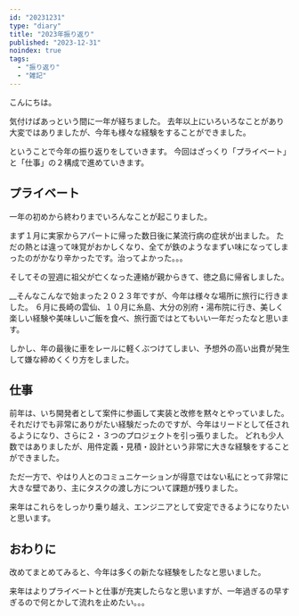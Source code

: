 ```yaml
---
id: "20231231"
type: "diary"
title: "2023年振り返り"
published: "2023-12-31"
noindex: true
tags:
  - "振り返り"
  - "雑記"
---
```


こんにちは。

気付けばあっという間に一年が経ちました。
去年以上にいろいろなことがあり大変ではありましたが、今年も様々な経験をすることができました。

ということで今年の振り返りをしていきます。
今回はざっくり「プライベート」と「仕事」の２構成で進めていきます。

## プライベート

一年の初めから終わりまでいろんなことが起こりました。

まず１月に実家からアパートに帰った数日後に某流行病の症状が出ました。
ただの熱とは違って味覚がおかしくなり、全てが鉄のようなまずい味になってしまったのがかなり辛かったです。治ってよかった。。。

そしてその翌週に祖父が亡くなった連絡が親からきて、徳之島に帰省しました。

\_\_そんなこんなで始まった２０２３年ですが、今年は様々な場所に旅行に行きました。
６月に長崎の雲仙、１０月に糸島、大分の別府・湯布院に行き、美しく楽しい経験や美味しいご飯を食べ、旅行面ではとてもいい一年だったなと思います。

しかし、年の最後に車をレールに軽くぶつけてしまい、予想外の高い出費が発生して嫌な締めくくり方をしました。

## 仕事

前年は、いち開発者として案件に参画して実装と改修を黙々とやっていました。
それだけでも非常にありがたい経験だったのですが、今年はリードとして任されるようになり、さらに２・３つのプロジェクトを引っ張りました。
どれも少人数ではありましたが、用件定義・見積・設計という非常に大きな経験をすることができました。

ただ一方で、やはり人とのコミュニケーションが得意ではない私にとって非常に大きな壁であり、主にタスクの渡し方について課題が残りました。

来年はこれらをしっかり乗り越え、エンジニアとして安定できるようになりたいと思います。

## おわりに

改めてまとめてみると、今年は多くの新たな経験をしたなと思いました。

来年はよりプライベートと仕事が充実したらなと思いますが、一年過ぎるの早すぎるので何とかして流れを止めたい。。。
